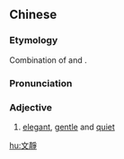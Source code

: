 {{also|文静}}
==Chinese==
{{zh-forms|s=文静}}

===Etymology===
Combination of {{zh-l|文雅}} and {{zh-l|嫻靜}}.

===Pronunciation===
{{zh-pron
|m=wénjìng
|c=man4 zing6
|mn=qz:bûn-chěng/xm,zz:bûn-chēng
|cat=a
}}

===Adjective===
{{zh-adj}}

# {{qualifier|of personality, behaviour, etc.}} [[elegant]], [[gentle]] and [[quiet]]

[[hu:文靜]]